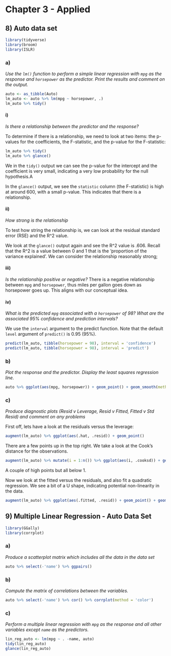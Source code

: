 # Chapter 3 - Applied

## 8) Auto data set

```r
library(tidyverse)
library(broom)
library(ISLR)
```

### a)
*Use the `lm()` function to perform a simple linear regression with `mpg` as the response and `horsepower` as the predictor. Print the results and comment on the output.*

```r
auto <- as_tibble(Auto)
lm_auto <- auto %>% lm(mpg ~ horsepower, .)
lm_auto %>% tidy()
```

#### i) 
*Is there a relationship between the predictor and the response?*

To determine if there is a relationship, we need to look at two items: the p-values for the coefficients, the F-statistic, and the p-value for the F-statistic:
```r
lm_auto %>% tidy()
lm_auto %>% glance()

```

We in the `tidy()` output we can see the p-value for the intercept and the coefficient is very small, indicating a very low probability for the null hypothesis.A

In the `glance()` output, we see the `statistic` column (the F-statistic) is high at around 600, with a small p-value. This indicates that there is a relationship.

#### ii)
*How strong is the relationship*

To test how string the relationship is, we can look at the residual standard error (RSE) and the R^2 value.

We look at the `glance()` output again and see the R^2 value is .606. Recall that the R^2 is a value between 0 and 1 that is the 'proportion of the variance explained'. We can consider the relationship reasonably strong;

#### iii)
*Is the relationship positive or negative?*
There is a negative relationship between `mpg` and `horsepower`, thus miles per gallon goes down as horsepower goes up. This aligns with our conceptual idea.

#### iv) 
*What is the predicted `mpg` associated with a `horsepower` of 98? What are the associated 95% confidence and prediction intervals?*

We use the `interval` argument to the predict function. Note that the default `level` argument of `predict()` is 0.95 (95%).
```r
predict(lm_auto, tibble(horsepower = 98), interval = 'confidence')
predict(lm_auto, tibble(horsepower = 98), interval = 'predict')
```

### b)
*Plot the response and the predictor. Display the least squares regression line.*

```r
auto %>% ggplot(aes(mpg, horsepower)) + geom_point() + geom_smooth(method = 'lm', formula = 'y ~ x')
```

### c) 
*Produce diagnostic plots (Resid v Leverage, Resid v Fitted, Fitted v Std Resid) and comment on any problems*

First off, lets have a look at the residuals versus the leverage:
```r
augment(lm_auto) %>% ggplot(aes(.hat, .resid)) + geom_point()
```

There are a few points up in the top right. We take a look at the Cook's distance for the observations.

```r
augment(lm_auto) %>% mutate(i = 1:n()) %>% ggplot(aes(i, .cooksd)) + geom_bar(stat = 'identity')
```

A couple of high points but all below 1.

Now we look at the fitted versus the residuals, and also fit a quadratic regression. We see a bit of a U shape, indicating potential non-linearity in the data.
```r
augment(lm_auto) %>% ggplot(aes(.fitted, .resid)) + geom_point() + geom_smooth(method = 'lm', formula = 'y ~ poly(x,2)')
```

## 9) Multiple Linear Regression - Auto Data Set

```r
library(GGally)
library(corrplot)
```

### a)
*Produce a scatterplot matrix which includes all the data in the data set*
```r
auto %>% select(-'name') %>% ggpairs()
```

### b)
*Compute the matrix of correlations between the variables.*
```r
auto %>% select(-'name') %>% cor() %>% corrplot(method = 'color')
```

### c)
*Perform a multiple linear regression with `mpg` as the response and all other variables except `name` as the predictors.*

```r
lin_reg_auto <- lm(mpg ~ . -name, auto)
tidy(lin_reg_auto)
glance(lin_reg_auto)
```









